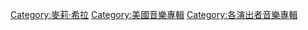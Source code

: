 [[Category:麥莉·希拉|Category:麥莉·希拉]]
[[Category:美國音樂專輯|Category:美國音樂專輯]]
[[Category:各演出者音樂專輯|Category:各演出者音樂專輯]]